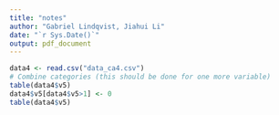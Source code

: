 ```yaml
---
title: "notes"
author: "Gabriel Lindqvist, Jiahui Li"
date: "`r Sys.Date()`"
output: pdf_document
---
```


```r
data4 <- read.csv("data_ca4.csv")
# Combine categories (this should be done for one more variable)
table(data4$v5)
data4$v5[data4$v5>1] <- 0
table(data4$v5)
```

